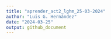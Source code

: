 ```yaml
---
title: "aprender_act2_lghm_25-03-2024"
author: "Luis G. Hernández"
date: "2024-03-25"
output: github_document
---
```


